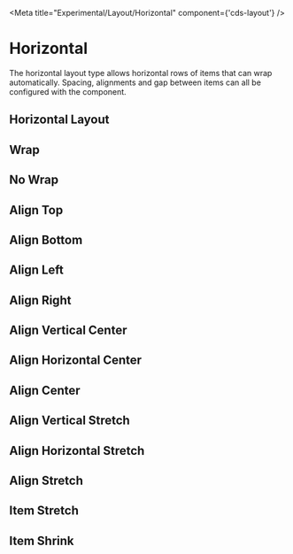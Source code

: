 
<Meta title="Experimental/Layout/Horizontal" component={'cds-layout'} />

# Horizontal

The horizontal layout type allows horizontal rows of items that can wrap automatically.
Spacing, alignments and gap between items can all be configured with the component.

## Horizontal Layout
<Preview>
  <Story id="experimental-layout-all--horizontal-layout" />
</Preview>

## Wrap
<Preview>
  <Story id="experimental-layout-all--horizontal-layout-wrap" />
</Preview>

## No Wrap
<Preview>
  <Story id="experimental-layout-all--horizontal-layout-no-wrap" />
</Preview>

## Align Top
<Preview>
  <Story id="experimental-layout-all--horizontal-layout-align-top" />
</Preview>

## Align Bottom
<Preview>
  <Story id="experimental-layout-all--horizontal-layout-align-bottom" />
</Preview>

## Align Left
<Preview>
  <Story id="experimental-layout-all--horizontal-layout-align-left" />
</Preview>

## Align Right
<Preview>
  <Story id="experimental-layout-all--horizontal-layout-align-right" />
</Preview>

## Align Vertical Center
<Preview>
  <Story id="experimental-layout-all--horizontal-layout-align-vertical-center" />
</Preview>

## Align Horizontal Center
<Preview>
  <Story id="experimental-layout-all--horizontal-layout-align-horizontal-center" />
</Preview>

## Align Center
<Preview>
  <Story id="experimental-layout-all--horizontal-layout-align-center" />
</Preview>

## Align Vertical Stretch
<Preview>
  <Story id="experimental-layout-all--horizontal-layout-align-vertical-stretch" />
</Preview>

## Align Horizontal Stretch
<Preview>
  <Story id="experimental-layout-all--horizontal-layout-align-horizontal-stretch" />
</Preview>

## Align Stretch
<Preview>
  <Story id="experimental-layout-all--horizontal-layout-align-stretch" />
</Preview>

## Item Stretch
<Preview>
  <Story id="experimental-layout-all--horizontal-layout-item-stretch" />
</Preview>

## Item Shrink
<Preview>
  <Story id="experimental-layout-all--horizontal-layout-item-shrink" />
</Preview>
